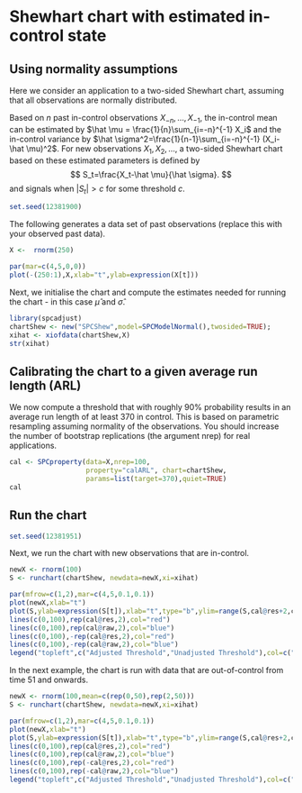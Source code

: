 <!--
%\VignetteEngine{knitr::knitr}
%\VignetteIndexEntry{Shewhart Chart with estimated In-Control State}
-->
Shewhart chart with estimated in-control state
===========================================
Using normality assumptions
---------------------------

Here we consider an application to a two-sided Shewhart chart, assuming that
all observations are normally distributed.

Based on $n$ past in-control  observations $X_{-n},\dots,X_{-1}$,
the in-control mean can be estimated by
$\hat \mu = \frac{1}{n}\sum_{i=-n}^{-1} X_i$
and the in-control variance by
$\hat \sigma^2=\frac{1}{n-1}\sum_{i=-n}^{-1} (X_i-\hat \mu)^2$.
For new observations $X_1,X_2,\dots$, a two-sided Shewhart chart based on these
estimated parameters is defined by
$$
S_t=\frac{X_t-\hat \mu}{\hat \sigma}.
$$
and signals when $|S_t|>c$ for some threshold $c$.

```r
set.seed(12381900)
```

The following generates a data set of past observations (replace this with your observed past data).
```r
X <-  rnorm(250)
```
```r
par(mar=c(4,5,0,0))
plot(-(250:1),X,xlab="t",ylab=expression(X[t]))
```

Next, we initialise the chart and compute the estimates needed for
running the chart - in this case $\hat \mu$ and $\hat \sigma$. 
```r
library(spcadjust)
chartShew <- new("SPCShew",model=SPCModelNormal(),twosided=TRUE);
xihat <- xiofdata(chartShew,X)
str(xihat)
```
Calibrating the chart to a given average run length (ARL)
---------------------------------------------------

We now compute a threshold that  with roughly 90%
probability  results in an average run length of at least 370 in control.
This is based on parametric resampling assuming normality
of the observations.  You should
increase the number of bootstrap replications (the argument nrep) for
real applications.

```r
cal <- SPCproperty(data=X,nrep=100,
                   property="calARL", chart=chartShew,
                   params=list(target=370),quiet=TRUE)
cal
```

Run the chart
---------------------------------------------------

```r
set.seed(12381951)
```

Next, we run  the chart with new observations that are in-control.
```r
newX <- rnorm(100)
S <- runchart(chartShew, newdata=newX,xi=xihat)
```
```r
par(mfrow=c(1,2),mar=c(4,5,0.1,0.1))
plot(newX,xlab="t")
plot(S,ylab=expression(S[t]),xlab="t",type="b",ylim=range(S,cal@res+2,cal@raw,-cal@res-1,-cal@raw))
lines(c(0,100),rep(cal@res,2),col="red")
lines(c(0,100),rep(cal@raw,2),col="blue")
lines(c(0,100),-rep(cal@res,2),col="red")
lines(c(0,100),-rep(cal@raw,2),col="blue")
legend("topleft",c("Adjusted Threshold","Unadjusted Threshold"),col=c("red","blue"),lty=1)
```



In the next example, the  chart is run with data that are
out-of-control from time 51 and onwards.
```r
newX <- rnorm(100,mean=c(rep(0,50),rep(2,50)))
S <- runchart(chartShew, newdata=newX,xi=xihat)
```

```r
par(mfrow=c(1,2),mar=c(4,5,0.1,0.1))
plot(newX,xlab="t")
plot(S,ylab=expression(S[t]),xlab="t",type="b",ylim=range(S,cal@res+2,cal@raw,-cal@res-1,-cal@raw))
lines(c(0,100),rep(cal@res,2),col="red")
lines(c(0,100),rep(cal@raw,2),col="blue")
lines(c(0,100),rep(-cal@res,2),col="red")
lines(c(0,100),rep(-cal@raw,2),col="blue")
legend("topleft",c("Adjusted Threshold","Unadjusted Threshold"),col=c("red","blue"),lty=1)
```


